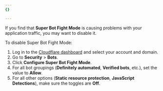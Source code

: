 ```yaml
---
{}

---
```


If you find that **Super Bot Fight Mode** is causing problems with your application traffic, you may want to disable it.

To disable Super Bot Fight Mode:

1. Log in to the [Cloudflare dashboard](https://dash.cloudflare.com/login) and select your account and domain.
2. Go to **Security** > **Bots**.
3. Click **Configure Super Bot Fight Mode**.
4. For all bot groupings (**Definitely automated**, **Verified bots**, etc.), set the value to **Allow**.
5. For all other options (**Static resource protection**, **JavaScript Detections**), make sure the toggles are **Off**.
